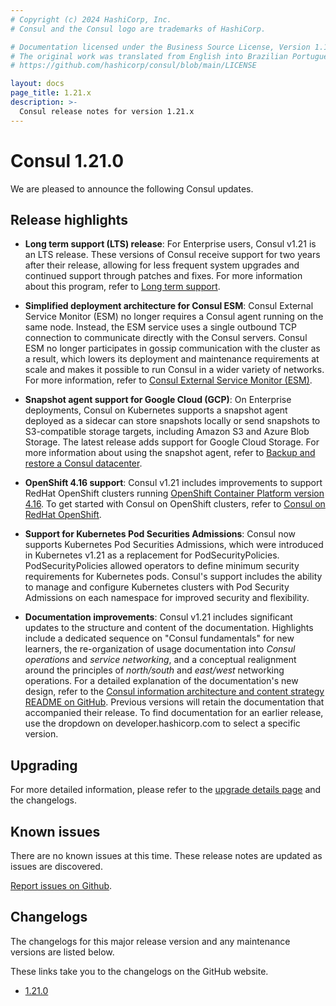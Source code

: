 ```yaml
---
# Copyright (c) 2024 HashiCorp, Inc.
# Consul and the Consul logo are trademarks of HashiCorp.

# Documentation licensed under the Business Source License, Version 1.1.
# The original work was translated from English into Brazilian Portuguese.
# https://github.com/hashicorp/consul/blob/main/LICENSE

layout: docs
page_title: 1.21.x
description: >-
  Consul release notes for version 1.21.x
---
```


# Consul 1.21.0

We are pleased to announce the following Consul updates.

## Release highlights

- **Long term support (LTS) release**: For Enterprise users, Consul v1.21 is an LTS release. These versions of Consul receive support for two years after their release, allowing for less frequent system upgrades and continued support through patches and fixes. For more information about this program, refer to [Long term support](/consul/docs/upgrade/lts).

- **Simplified deployment architecture for Consul ESM**: Consul External Service Monitor (ESM) no longer requires a Consul agent running on the same node. Instead, the ESM service uses a single outbound TCP connection to communicate directly with the Consul servers. Consul ESM no longer participates in gossip communication with the cluster as a result, which lowers its deployment and maintenance requirements at scale  and makes it possible to run Consul in a wider variety of networks. For more information, refer to [Consul External Service Monitor (ESM)](/consul/docs/register/external/esm).

- **Snapshot agent support for Google Cloud (GCP)**: On Enterprise deployments, Consul on Kubernetes supports a snapshot agent deployed as a sidecar can store snapshots locally or send snapshots to S3-compatible storage targets, including Amazon S3 and Azure Blob Storage. The latest release adds support for Google Cloud Storage. For more information about using the snapshot agent, refer to [Backup and restore a Consul datacenter](/consul/docs/manage/disaster-recovery/backup-restore).

- **OpenShift 4.16 support**: Consul v1.21 includes improvements to support RedHat OpenShift clusters running [OpenShift Container Platform version 4.16](https://docs.redhat.com/en/documentation/openshift_container_platform/4.16). To get started with Consul on OpenShift clusters, refer to [Consul on RedHat OpenShift](/consul/docs/openshift).

- **Support for Kubernetes Pod Securities Admissions**: Consul now supports Kubernetes Pod Securities Admissions, which were introduced in Kubernetes v1.21 as a replacement for PodSecurityPolicies. PodSecurityPolicies allowed operators to define minimum security requirements for Kubernetes pods. Consul's support includes the ability to manage and configure Kubernetes clusters with Pod Security Admissions on each namespace for improved security and flexibility.

- **Documentation improvements**: Consul v1.21 includes significant updates to the structure and content of the documentation. Highlights include a dedicated sequence on "Consul fundamentals" for new learners, the re-organization of usage documentation into _Consul operations_ and _service networking_, and a conceptual realignment around the principles of _north/south_ and _east/west_ networking operations. For a detailed explanation of the documentation's new design, refer to the [Consul information architecture and content strategy README on GitHub](https://github.com/hashicorp/consul/tree/main/website/content). Previous versions will retain the documentation that accompanied their release. To find documentation for an earlier release, use the dropdown on developer.hashicorp.com to select a specific version.

## Upgrading

For more detailed information, please refer to the [upgrade details page](/consul/docs/upgrade/version-specific) and the changelogs.

## Known issues

There are no known issues at this time. These release notes are updated as issues are discovered.

[Report issues on Github](https://github.com/hashicorp/consul/issues).

## Changelogs

The changelogs for this major release version and any maintenance versions are listed below.

<Note> These links take you to the changelogs on the GitHub website. </Note>

- [1.21.0](https://github.com/hashicorp/consul/releases/tag/v1.21.0)
